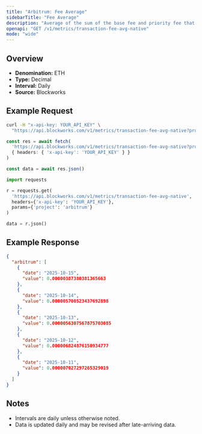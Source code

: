```yaml
---
title: "Arbitrum: Fee Average"
sidebarTitle: "Fee Average"
description: "Average of the sum of the base fee and priority fee that day in native chain token"
openapi: "GET /v1/metrics/transaction-fee-avg-native"
mode: "wide"
---
```


## Overview

- **Denomination:** ETH
- **Type:** Decimal
- **Interval:** Daily
- **Source:** Blockworks

## Example Request

<CodeGroup>

```bash cURL
curl -H "x-api-key: YOUR_API_KEY" \
  "https://api.blockworks.com/v1/metrics/transaction-fee-avg-native?project=arbitrum"
```

```typescript TypeScript
const res = await fetch(
  'https://api.blockworks.com/v1/metrics/transaction-fee-avg-native?project=arbitrum',
  { headers: { 'x-api-key': 'YOUR_API_KEY' } }
)

const data = await res.json()
```

```python Python
import requests

r = requests.get(
  'https://api.blockworks.com/v1/metrics/transaction-fee-avg-native',
  headers={'x-api-key': 'YOUR_API_KEY'},
  params={'project': 'arbitrum'}
)

data = r.json()
```

</CodeGroup>

## Example Response

```json
{
  "arbitrum": [
    {
      "date": "2025-10-15",
      "value": 0.00000387380381365663
    },
    {
      "date": "2025-10-14",
      "value": 0.000005700523437692898
    },
    {
      "date": "2025-10-13",
      "value": 0.0000056307567875703085
    },
    {
      "date": "2025-10-12",
      "value": 0.000006824876150934777
    },
    {
      "date": "2025-10-11",
      "value": 0.000007027297265329019
    }
  ]
}
```

## Notes
- Intervals are daily unless otherwise noted.
- Data is updated daily and may be revised after late-arriving data.